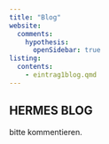 ```yaml
---
title: "Blog"
website:
  comments: 
    hypothesis:
      openSidebar: true
listing:
  contents:
    - eintrag1blog.qmd
---
```

## HERMES BLOG  

bitte kommentieren.